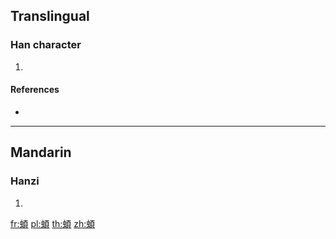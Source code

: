 {{character info/new}}
==Translingual==

===Han character===
{{Han char|rn=142|rad=虫|as=09|sn=15|four=51186|canj=LIMBC}}

# {{defn|Han|sort=虫09}}

====References====
* {{Han ref|kx=1090.080|dkj=33291|hdz=42869.020|uh=8762|ud=34658|bh=E7BE|bd=59326}}

----

==Mandarin==

===Hanzi===
{{cmn-hanzi|pin=[[jiū]] ([[jiu1]]), [[xié]] ([[xie2]]), [[yóu]] ([[you2]])|wg=chiu<sup>1</sup>, hsieh<sup>2</sup>, yu<sup>2</sup>}}

# {{defn|lang=cmn|sort=虫09}}

[[fr:蝢]]
[[pl:蝢]]
[[th:蝢]]
[[zh:蝢]]